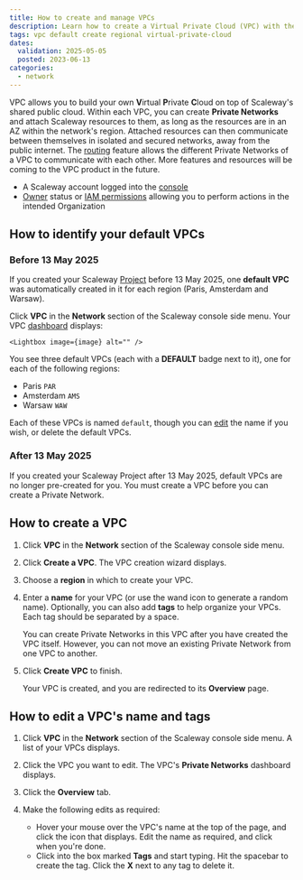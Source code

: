 ```yaml
---
title: How to create and manage VPCs
description: Learn how to create a Virtual Private Cloud (VPC) with the Scaleway console. Follow this detailed guide to set up secure and isolated network infrastructure for your cloud resources.
tags: vpc default create regional virtual-private-cloud
dates:
  validation: 2025-05-05
  posted: 2023-06-13
categories:
  - network
---
```




VPC allows you to build your own **V**irtual **P**rivate **C**loud on top of Scaleway's shared public cloud. Within each VPC, you can create **Private Networks** and attach Scaleway resources to them, as long as the resources are in an AZ within the network's region. Attached resources can then communicate between themselves in isolated and secured networks, away from the public internet. The [routing](/vpc/concepts/#routing) feature allows the different Private Networks of a VPC to communicate with each other. More features and resources will be coming to the VPC product in the future.

<Requirements />

- A Scaleway account logged into the [console](https://console.scaleway.com)
- [Owner](/iam/concepts/#owner) status or [IAM permissions](/iam/concepts/#permission) allowing you to perform actions in the intended Organization

## How to identify your default VPCs

### Before 13 May 2025

If you created your Scaleway [Project](/organizations-and-projects/concepts/#project) before 13 May 2025, one **default VPC** was automatically created in it for each region (Paris, Amsterdam and Warsaw).

Click **VPC** in the **Network** section of the Scaleway console side menu. Your VPC [dashboard](https://console.scaleway.com/vpc/vpc) displays:

    <Lightbox image={image} alt="" />

You see three default VPCs (each with a **DEFAULT** badge next to it), one for each of the following regions:

- Paris `PAR`
- Amsterdam `AMS`
- Warsaw `WAW`

Each of these VPCs is named `default`, though you can [edit](#how-to-edit-a-vpcs-name-and-tags) the name if you wish, or delete the default VPCs.

### After 13 May 2025

If you created your Scaleway Project after 13 May 2025, default VPCs are no longer pre-created for you. You must create a VPC before you can create a Private Network.

## How to create a VPC

1. Click **VPC** in the **Network** section of the Scaleway console side menu.

2. Click <Icon name="plus" /> **Create a VPC**. The VPC creation wizard displays.

    <Lightbox image={image2} alt="" />

3. Choose a **region** in which to create your VPC.

4. Enter a **name** for your VPC (or use the wand icon to generate a random name). Optionally, you can also add **tags** to help organize your VPCs. Each tag should be separated by a space.

    <NetworkResourceNaming />

    <Message type="note">
    You can create Private Networks in this VPC after you have created the VPC itself. However, you can not move an existing Private Network from one VPC to another.
    </Message>

5. Click **Create VPC** to finish.

    Your VPC is created, and you are redirected to its **Overview** page.

## How to edit a VPC's name and tags

1. Click **VPC** in the **Network** section of the Scaleway console side menu. A list of your VPCs displays.

2. Click the VPC you want to edit. The VPC's **Private Networks** dashboard displays.

3. Click the **Overview** tab.

4. Make the following edits as required:

    <Lightbox image={image3} alt="" />

    - Hover your mouse over the VPC's name at the top of the page, and click the <Icon name="edit" /> icon that displays. Edit the name as required, and click <Icon name="validate" /> when you're done.
    - Click into the box marked **Tags** and start typing. Hit the spacebar to create the tag. Click the **X** next to any tag to delete it.

